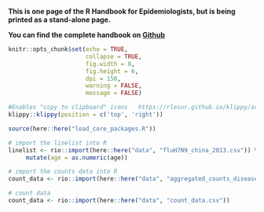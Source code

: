 **This is one page of the R Handbook for Epidemiologists, but is being printed as a stand-alone page.**  

**You can find the complete handbook on [Github](https://github.com/nsbatra/Epi_R_handbook)**  


```r
knitr::opts_chunk$set(echo = TRUE,
                      collapse = TRUE,
                      fig.width = 8,
                      fig.height = 6,
                      dpi = 150,
                      warning = FALSE,
                      message = FALSE)
```


```r
#Enables "copy to clipboard" icons   https://rlesur.github.io/klippy/articles/klippy.html
klippy::klippy(position = c('top', 'right'))
```


```r
source(here::here("load_core_packages.R"))
```


```r
# import the linelist into R
linelist <- rio::import(here::here("data", "fluH7N9_china_2013.csv")) %>% 
     mutate(age = as.numeric(age))

# import the counts data into R
count_data <- rio::import(here::here("data", "aggregated_counts_diseaseX.xlsx"))

# count data
count_data <- rio::import(here::here("data", "count_data.csv"))
```




